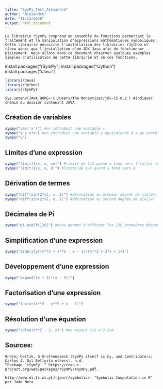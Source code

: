 ---
title: "SymPy_Test_Alexandre"
author: "Alexandre"
date: "11/12/2020"
output: html_document
---

```
La librairie rSymPy comprend un ensemble de fonctions permettant le traitement et la manipulation d'expressions mathématiques symboliques. Cette librairie nécessite l'installation des librairies rJython et rJava ainsi que l'installation d'un JDK Java afin de fonctionner pleinement. Nous allons dans ce document observer quelques exemples simples d'utilisation de cette librairie et de ces fonctions. 
```

install.packages("rSymPy")
install.packages("rJython")
install.packages("rJava")

```{r}
library(rJava)
library(rJython)
library(rSymPy)
```

```
Sys.setenv(JAVA_HOME='C:/Users/The Moneytizer/jdk-15.0.1') #indiquer chemin du dossier contenant JAVA
```

## Création de variables
```{r}
sympy("var('x')") #on introduit une variable x
sympy("y = x*x") #on introduit une variable y équivalente à x au carré
sympy("y")
```

## Limites d'une expression
```{r}
sympy("limit(1/x, x, oo)") #limite de 1/X quand x tend vers l'infini (noté; "oo")
sympy("limit(1/x, x, 0)") #limite de 1/X quand x tend vers 0
```

## Dérivation de termes
```{r}
sympy("diff(sin(2*x), x, 1)") #dérivation au premier degrés de sin(2x)
sympy("diff(sin(2*x), x, 2)") #dérivation au second degrés de sin(2x)
```

## Décimales de Pi
```{r}
sympy("pi.evalf(120)") #nous permet d'afficher les 120 premières décimales de Pi
```

## Simplification d'une expression
```{r}
sympy("simplify((x**3 + x**2 - x - 1)/(x**2 + 2*x + 1))")
```

## Développement d'une expression
```{r}
sympy("expand((x + 2)*(x - 3))")
```

## Factorisation d'une expression
```{r}
sympy("factor(x**3 - x**2 + x - 1)")
```

## Résolution d'une équation
```{r}
sympy("solve(x**2 - 2, x)") #on résout ici x^2-2=0
```

## Sources:
```
Ondrej Certik, G Grothendieck (SymPy itself is by, and Contributors: Carlos J. Gil Bellosta others). n.d.
“Package ‘rSymPy’.” https://cran.r-project.org/web/packages/rSymPy/rSymPy.pdf.

http://www.di.fc.ul.pt/~jpn/r/symbolic/: "Symbolic Computation in R" par João Neto
```